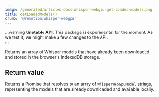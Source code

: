 ```yaml
---
image: /generated/articles-docs-whisper-webgpu-get-loaded-models.png
title: getLoadedModels()
crumb: '@remotion/whisper-webgpu'
---
```


:::warning
**Unstable API**: This package is experimental for the moment. As we test it, we might make a few changes to the API.  
:::

Returns an array of Whisper models that have already been downloaded and stored in the browser's IndexedDB storage.

## Return value

Returns a Promise that resolves to an array of `WhisperWebGpuModel` strings, representing the models that are already downloaded and available locally.

